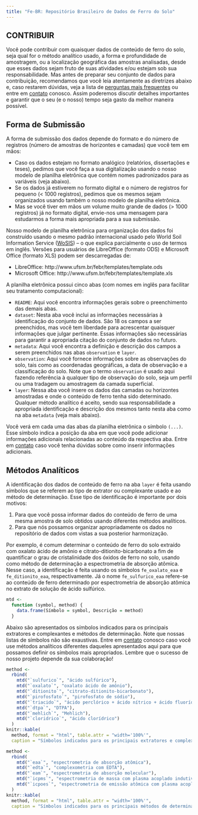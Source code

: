 ```yaml
---
title: "Fe-BR: Repositório Brasileiro de Dados de Ferro do Solo"
---
```


## CONTRIBUIR

Você pode contribuir com quaisquer dados de conteúdo de ferro do solo, seja qual for o método analítico usado,
a forma e profundidade de amostragem, ou a localização geográfica das amostras analisadas, desde que esses
dados sejam fruto de suas atividades e/ou estejam sob sua responsabilidade. Mas antes de preparar seu conjunto
de dados para contribuição, recomendamos que você leia atentamente as diretrizes abaixo e, caso restarem 
dúvidas, veja a lista de [perguntas mais frequentes](faq.html) ou entre em [contato](contact.html) conosco.
Assim poderemos discutir detalhes importantes e garantir que o seu (e o nosso) tempo seja gasto da melhor
maneira possível.

## Forma de Submissão

A forma de submissão dos dados depende do formato e do número de registros (número de amostras de horizontes e 
camadas) que você tem em mãos:

* Caso os dados estejam no formato analógico (relatórios, dissertações e teses), pedimos que você faça a sua
  digitalização usando o nosso modelo de planilha eletrônica que contém nomes padronizados para as variáveis
  (veja abaixo).
* Se os dados já estiverem no formato digital e o número de registros for pequeno (< 1000 registros), pedimos
  que os mesmos sejam organizados usando também o nosso modelo de planilha eletrônica.
* Mas se você tiver em mãos um volume muito grande de dados (> 1000 registros) já no formato digital, 
  envie-nos uma mensagem para estudarmos a forma mais apropriada para a sua submissão.

Nosso modelo de planilha eletrônica para organização dos dados foi construído usando o mesmo padrão 
internacional usado pelo World Soil Information Service ([WoSIS](http://www.isric.org/data/wosis)) -- o que 
explica parcialmente o uso de termos em inglês. Versões para usuários de LibreOffice (formato ODS) e Microsoft 
Office (formato XLS) podem ser descarregadas de:

* LibreOffice: http://www.ufsm.br/febr/templates/template.ods
* Microsoft Office: http://www.ufsm.br/febr/templates/template.xls

A planilha eletrônica possui cinco abas (com nomes em inglês para facilitar seu tratamento computacional):

* `README`: Aqui você encontra informações gerais sobre o preenchimento das demais abas.
* `dataset`: Nesta aba você inclui as informações necessárias à identificação do conjunto de dados. São 18 os
  campos a ser preenchidos, mas você tem liberdade para acrescentar quaisquer informações que julgar
  pertinente. Essas informações são necessárias para garantir a apropriada citação do conjunto de dados no 
  futuro.
* `metadata`: Aqui você encontra a definição e descrição dos campos a serem preenchidos nas abas `observation` 
   e `layer`.
* `observation`: Aqui você fornece informações sobre as observações do solo, tais como as coordenadas
  geográficas, a data de observação e a classificação do solo. Note que o termo `observation` é usado aqui
  fazendo referência à qualquer tipo de observação do solo, seja um perfil ou uma tradagem ou amostragem da
  camada superficial.
* `layer`: Nessa aba você insere os dados das camadas ou horizontes amostradas e onde o conteúdo de ferro
  tenha sido determinado. Qualquer método analítico é aceito, sendo sua responsabilidade a apropriada 
  identificação e descrição dos mesmos tanto nesta aba como na aba `metadata` (veja mais abaixo).
  
Você verá em cada uma das abas da planilha eletrônica o símbolo `(...)`. Esse símbolo indica a posição da aba
em que você pode adicionar informações adicionais relacionadas ao conteúdo da respectiva aba. Entre em 
[contato](contact.html) caso você tenha dúvidas sobre como inserir informações adicionais.

## Métodos Analíticos

A identificação dos dados de conteúdo de ferro na aba `layer` é feita usando símbolos que se referem ao tipo
de extrator ou complexante usado e ao método de determinação. Esse tipo de identificação é importante por dois
motivos:

1. Para que você possa informar dados do conteúdo de ferro de uma mesma amostra de solo obtidos usando 
diferentes métodos analíticos.
2. Para que nós possamos organizar apropriadamente os dados no repositório de dados com vistas a sua posterior
harmonização.

Por exemplo, é comum determinar o conteúdo de ferro do solo extraído com oxalato ácido de amônio e
citrato-ditionito-bicarbonato a fim de quantificar o grau de cristalinidade dos óxidos de ferro no solo, 
usando como método de determinação a espectrometria de absorção atômica. Nesse caso, a identificação é feita 
usando os símbolos `fe_oxalato_eaa` e `fe_ditionito_eaa`, respectivamente. Já o nome `fe_sulfurico_eaa` 
refere-se ao conteúdo de ferro determinado por espectrometria de absorção atômica no extrato de solução de
ácido sulfúrico.

```r
mtd <- 
  function (symbol, method) {
    data.frame(Símbolo = symbol, Descrição = method)
  }
```

Abaixo são apresentados os símbolos indicados para os principais extratores e complexantes e métodos de determinação. Note que nossas listas de símbolos não são exaustivas. Entre em [contato](contact.html) conosco caso você use métodos analíticos diferentes daqueles apresentados aqui para que possamos definir os símbolos mais apropriados. Lembre que o sucesso de nosso projeto depende da sua colaboração!

```r
method <-
  rbind(
    mtd("`sulfurico`", "ácido sulfúrico"),
    mtd("`oxalato`", "oxalato ácido de amônio"),
    mtd("`ditionito`", "citrato-ditionito-bicarbonato"),
    mtd("`pirofosfato`", "pirofosfato de sódio"),
    mtd("`triacido`", "ácido perclórico + ácido nítrico + ácido fluorídrico"),
    mtd("`dtpa`", "DTPA"),
    mtd("`mehlich`", "Mehlich"),
    mtd("`cloridrico`", "ácido clorídrico")
  )
knitr::kable(
  method, format = "html", table.attr = "width='100%'", 
  caption = "Símbolos indicados para os principais extratores e complexantes.")
```


```r
method <-
  rbind(
    mtd("`eaa`", "espectrometria de absorção atômica"),
    mtd("`edta`", "complexometria com EDTA"),
    mtd("`eam`", "espectrometria de absorção molecular"),
    mtd("`icpms`", "espectrometria de massa com plasma acoplado indutivamente"),
    mtd("`icpoes`", "espectrometria de emissão atômica com plasma acoplado indutivamente")
  )
knitr::kable(
  method, format = "html", table.attr = "width='100%'", 
  caption = "Símbolos indicados para os principais métodos de determinação.")
```



